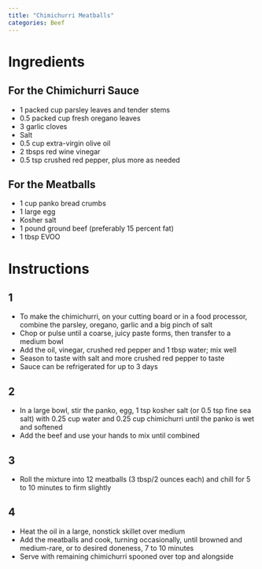 ```yaml
---
title: "Chimichurri Meatballs"
categories: Beef
---
```


# Ingredients
## For the Chimichurri Sauce
- 1 packed cup parsley leaves and tender stems
- 0.5 packed cup fresh oregano leaves
- 3 garlic cloves
- Salt
- 0.5 cup extra-virgin olive oil
- 2 tbsps red wine vinegar
- 0.5 tsp crushed red pepper, plus more as needed

## For the Meatballs
- 1 cup panko bread crumbs
- 1 large egg
- Kosher salt
- 1 pound ground beef (preferably 15 percent fat)
- 1 tbsp EVOO

# Instructions
## 1
- To make the chimichurri, on your cutting board or in a food processor, combine the parsley, oregano, garlic and a big pinch of salt
- Chop or pulse until a coarse, juicy paste forms, then transfer to a medium bowl
- Add the oil, vinegar, crushed red pepper and 1 tbsp water; mix well
- Season to taste with salt and more crushed red pepper to taste
- Sauce can be refrigerated for up to 3 days

## 2
- In a large bowl, stir the panko, egg, 1 tsp kosher salt (or 0.5 tsp fine sea salt) with 0.25 cup water and 0.25 cup chimichurri until the panko is wet and softened
- Add the beef and use your hands to mix until combined

## 3
- Roll the mixture into 12 meatballs (3 tbsp/2 ounces each) and chill for 5 to 10 minutes to firm slightly

## 4
- Heat the oil in a large, nonstick skillet over medium
- Add the meatballs and cook, turning occasionally, until browned and medium-rare, or to desired doneness, 7 to 10 minutes
- Serve with remaining chimichurri spooned over top and alongside